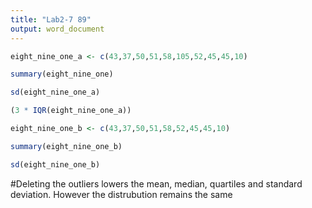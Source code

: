 ```yaml
---
title: "Lab2-7 89"
output: word_document
---
```


```r
eight_nine_one_a <- c(43,37,50,51,58,105,52,45,45,10)
```

```r
summary(eight_nine_one)
```

```r
sd(eight_nine_one_a)
```

```r
(3 * IQR(eight_nine_one_a))
```

```r
eight_nine_one_b <- c(43,37,50,51,58,52,45,45,10)
```

```r
summary(eight_nine_one_b)
```

```r
sd(eight_nine_one_b)
```

#Deleting the outliers lowers the mean, median, quartiles and standard deviation.  However the distrubution remains the same